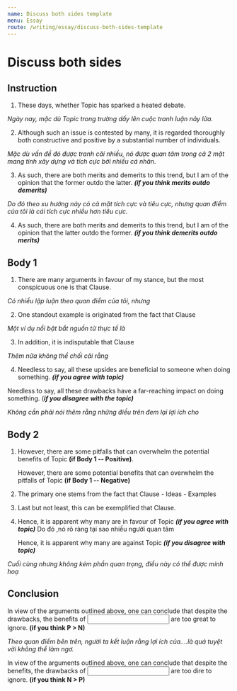 ```yaml
---
name: Discuss both sides template
menu: Essay
route: /writing/essay/discuss-both-sides-template
---
```


# Discuss both sides

## Instruction
1. These days, whether <span class="input large-input" role="textbox" contenteditable>Topic</span> has sparked a heated debate.

_Ngày nay, mặc dù Topic trong trường dấy lên cuộc tranh luận nảy lửa._

2. Although such an issue is contested by many, it is regarded thoroughly both constructive and positive by a substantial number of individuals. 

_Mặc dù vấn đề đó được tranh cãi nhiều, nó được quan tâm trong cả 2 mặt mang tính xây dựng và tích cực bởi nhiều cá nhân_.

3. As such, there are both merits and demerits to this trend, but I am of the opinion that the former outdo the latter. _**(if you think merits outdo demerits)**_

_Do đó theo xu hướng này có cả mặt tích cực và tiêu cực, nhưng quan điểm của tôi là cái tích cực nhiều hơn tiêu cực._

4. As such, there are both merits and demerits to this trend, but I am of the opinion that the latter outdo the former. **_(if you think demerits outdo merits)_**

## Body 1
1. There are many arguments in favour of my stance, but the most conspicuous one is that <span type="text" class="input large-input" role="textbox" contenteditable>Clause</span>.

_Có nhiều lập luận theo quan điểm của tôi, nhưng_ 

2. One standout example is originated from the fact that <span type="text" class="input large-input" role="textbox" contenteditable>Clause</span>

_Một ví dụ nổi bật bắt nguồn từ thực tế là_ 

3. In addition, it is indisputable that <span type="text" class="input large-input" role="textbox" contenteditable>Clause</span>

_Thêm nữa không thể chối cãi rằng_

4. Needless to say, all these upsides are beneficial to <span role="textbox" contenteditable type="text" class="input large-input">someone</span> when <span type="text" class="input large-input" role="textbox" contenteditable>doing something</span>. _**(if you agree with topic)**_

  Needless to say, all these drawbacks have a far-reaching impact on <span type="text" class="input large-input" role="textbox" contenteditable>doing something</span>. (**_if you disagree with the topic)_**

_Không cần phải nói thêm rằng những điều trên đem lại lợi ích cho_ 


## Body 2
1. However, there are some pitfalls that can overwhelm the potential benefits of <span type="text" class="input large-input" role="textbox" contenteditable>Topic</span> **(if Body 1 -- Positive)**.

   However, there are some potential benefits that can overwhelm the pitfalls of <span type="text" class="input large-input" role="textbox" contenteditable>Topic</span> **(if Body 1 -- Negative)**

2. The primary one stems from the fact that <span type="text" class="input large-input" role="textbox" contenteditable>Clause - Ideas - Examples</span>

3. Last but not least, this can be exemplified that <span type="text" class="input large-input" role="textbox" contenteditable>Clause</span>. 

4. Hence, it is apparent why many are in favour of <span type="text" class="input large-input" role="textbox" contenteditable>Topic</span> **_(if you agree with topic)_**
   Do đó ,nó rõ ràng tại sao nhiều người quan tâm

   Hence, it is apparent why many are against <span type="text" class="input large-input" role="textbox" contenteditable>Topic</span> **_(if you disagree with topic)_**
   
_Cuối cùng nhưng không kém phần quan trọng, điều này có thể được minh hoạ_

## Conclusion
In view of the arguments outlined above, one can conclude that despite the drawbacks, the benefits of <input type="text" class="input large-input" role="textbox"/> are too great to ignore. **(if you think P > N)**

_Theo quan điểm bên trên, người ta kết luận rằng lợi ích của….là quá tuyệt vời không thể làm ngơ._

In view of the arguments outlined above, one can conclude that despite the benefits, the drawbacks of <input type="text" class="input large-input" role="textbox" contenteditable/> are too dire to ignore. **(if you think N > P)**
